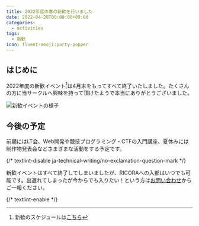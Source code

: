 ```yaml
---
title: 2022年度の春の新歓を行いました
date: 2022-04-28T00:00:00+09:00
categories:
  - activities
tags:
  - 新歓
icon: fluent-emoji:party-popper
---
```


## はじめに

2022年度の新歓イベント[^1]は4月末をもってすべて終了いたしました。たくさんの方に当サークルへ興味を持って頂けたようで本当にありがとうございました。

![新歓イベントの様子](https://user-images.githubusercontent.com/52315048/236197579-49e0b5a2-f563-4a20-812c-68117967e2fb.jpg)

[^1]: 新歓のスケジュールは[こちら](/posts/welcome-event-2022-schedule/)

## 今後の予定

前期にはLT会、Web開発や競技プログラミング・CTFの入門講座、夏休みには制作物発表会などさまざまな活動をする予定です。

{/* textlint-disable ja-technical-writing/no-exclamation-question-mark */}

新歓イベントはすべて終了してしまいましたが、RICORAへの入部はいつでも可能です。出遅れてしまったが今からでも入りたい！という方は[お問い合わせ](/contact/)からご一報ください。

{/* textlint-enable */}

